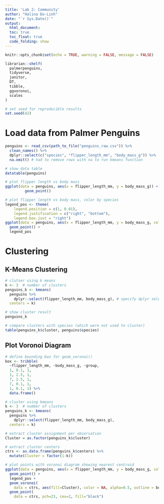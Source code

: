 ```yaml
---
title: 'Lab 2: Community'
author: "Halina Do-Linh"
date: "`r Sys.Date()`"
output:
  html_document:
  toc: true
  toc_float: true
  code_folding: show
---
```


```r
knitr::opts_chunk$set(echo = TRUE, warning = FALSE, message = FALSE)

librarian::shelf(
  palmerpenguins,
  tidyverse,
  janitor,
  DT,
  tibble,
  ggvoronoi,
  scales
)

# set seed for reproducible results
set.seed(42)
```

# Load data from Palmer Penguins

```r
penguins <- read_csv(path_to_file("penguins_raw.csv")) %>% 
  clean_names() %>%
  dplyr::select(c("species", "flipper_length_mm", "body_mass_g")) %>% 
  na.omit() # had to remove rows with na to run kmeans function

# show data table
datatable(penguins)
```

```r
# plot flipper length vs body mass 
ggplot(data = penguins, aes(x = flipper_length_mm, y = body_mass_g)) +
         geom_point()
```

```r
# plot flipper length vs body mass, color by species
legend_pos <- theme(
    legend.position = c(1, 0.01),
    legend.justification = c("right", "bottom"),
    legend.box.just = "right")
ggplot(data = penguins, aes(x = flipper_length_mm, y = body_mass_g, color = species)) +
  geom_point() +
  legend_pos
```

# Clustering

## K-Means Clustering

```r
# clutser using k means
k <- 3  # number of clusters
penguins_k <- kmeans(
  penguins %>%
    dplyr::select(flipper_length_mm, body_mass_g), # specify dplyr select bc of R base conflicts
  centers = k)

# show cluster result
penguins_k
```

```r
# compare clusters with species (which were not used to cluster)
table(penguins_k$cluster, penguins$species)
```

## Plot Voronoi Diagram

```r
# define bounding box for geom_voronoi()
box <- tribble(
  ~flipper_length_mm, ~body_mass_g, ~group,
  1, 0.1, 1,
  1, 2.5, 1,
  7, 2.5, 1,
  7, 0.1, 1,
  1, 0.1, 1) %>% 
  data.frame()

# cluster using kmeans
k <- 3  # number of clusters
penguins_k <- kmeans(
  penguins %>% 
    dplyr::select(flipper_length_mm, body_mass_g), 
  centers = k)

# extract cluster assignment per observation
Cluster = as.factor(penguins_k$cluster)

# extract cluster centers
ctrs <- as.data.frame(penguins_k$centers) %>% 
  mutate(Cluster = factor(1:k))

# plot points with voronoi diagram showing nearest centroid
ggplot(data = penguins, aes(x = flipper_length_mm, y = body_mass_g, color = Cluster)) +
  geom_point() + 
  legend_pos +
  geom_voronoi(
    data = ctrs, aes(fill=Cluster), color = NA, alpha=0.5, outline = box) + 
  geom_point(
    data = ctrs, pch=23, cex=2, fill="black")
```







